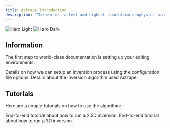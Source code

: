 ```yaml
---
title: Astrape Introduction
description: 'The worlds fastest and highest resolution geophysics inversion engine'
---
```


<img
  className="block dark:hidden"
  src="/images/example.png"
  alt="Hero Light"
/>
<img
  className="hidden dark:block"
  src="/images/example.png"
  alt="Hero Dark"
/>

## Information

The first step to world-class documentation is setting up your editing environments.

<CardGroup cols={2}>
  <Card
    title="Configuration File Instructions"
    icon="code"
    href="https://mintlify.com/docs/quickstart"
  >
    Details on how we can setup an inversion process using the configuration file options. 
  </Card>
  <Card
    title="Inversion Algorithm Details"
    icon="screwdriver-wrench"
    href="https://mintlify.com/docs/development"
  >
    Details about the inversion algorithm used Astrape.
  </Card>
</CardGroup>

## Tutorials

Here are a couple tutorials on how to use the algorithm: 

<CardGroup cols={2}>
  <Card
    title="2.5D Inversion"
    icon="image"
    href="https://mintlify.com/docs/settings/global"
  >
    End-to-end tutorial about how to run a 2.5D inversion. 
  </Card>
  <Card
    title="3D Inversion"
    icon="image"
    href="https://mintlify.com/docs/api-playground/openapi"
  >
    End-to-end tutorial about how to run a 3D inversion. 
  </Card>
</CardGroup>
